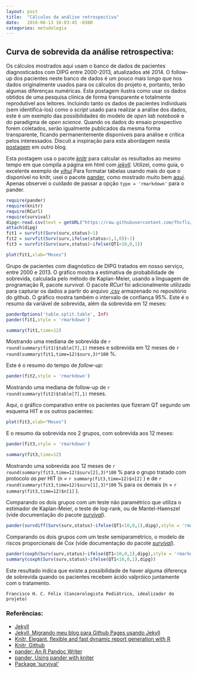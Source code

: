 ---
layout: post
title:  "Cálculos da análise retrospectiva"
date:   2016-06-13 16:03:45 -0300
categories: metodologia
---

## Curva de sobrevida da análise retrospectiva:

Os cálculos mostrados aqui usam o banco de dados de pacientes diagnosticados com DIPG entre 2000-2013, atualizados até 2014. O follow-up dos pacientes neste banco de dados é um pouco mais longo que nos dados originalmente usados para os cálculos do projeto e, portanto, terão algumas diferenças numéricas. Esta postagem ilustra como usar os dados obtidos de uma pesquisa clínica de forma transparente e totalmente reprodutível aos leitores. Incluindo tanto os dados de pacientes individuais (sem identificá-los) como o _script_ usado para realizar a análise dos dados, este é um exemplo das possibilidades do modelo de _open lab notebook_ e do paradigma de _open science_. Quando os dados do ensaio prospectivo forem coletados, serão igualmente publicados da mesma forma transparente, ficando permanentemente disponíveis para análise e crítica pelos interessados. Discuti a inspiração para esta abordagem nesta [postagem][jekyll-migrando] em outro blog.

Esta postagem usa o pacote [_knitr_][knitr] para calcular os resultados ao mesmo tempo em que compila a página em html com [_jekyll_][jekyll].
Utilizei, como guia, o excelente exemplo de [_yihui_][yihui] Para formatar tabelas usando mais do que o disponível no knitr, usei o pacote [pander][pander], como mostrado muito bem [aqui][pander-knitr]. Apenas observei o cuidado de passar a opção ```type = 'rmarkdown' ``` para o pander.

```{r warning=F, message=F}
require(pander)  
require(knitr)
require(RCurl)
require(survival)
dipg<-read.csv(text = getURL("https://raw.githubusercontent.com/fhcflx/valkyrie/gh-pages/assets/data/dipg.csv"))
attach(dipg)  
fit1 = survfit(Surv(surv,status)~1)  
fit2 = survfit(Surv(surv,ifelse(status<1,1,0))~1)  
fit3 = survfit(Surv(surv,status)~ifelse(QT1<10,0,1))  
```

```{r Sobrevida, fig.height=10, fig.width=12, fig.cap='Sobrevida de pacientes com DIPG'}
plot(fit1,xlab="Meses")
```

Grupo de pacientes com diagnóstico de DIPG tratados em nosso serviço, entre 2000 e 2013. O gráfico mostra a estimativa de probabilidade de sobrevida, calculada pelo método de Kaplan-Meier, usando a linguagem de programação R, pacote *survival*. O pacote *RCurl* foi adicionalmente utilizado para capturar os dados a partir do arquivo [.csv](/assets/stat/dipg.csv) armazenado no repositório do github. O gráfico mostra também o intervalo de confiança 95%.
Este é o resumo da variável de sobrevida, além da sobrevida em 12 meses:

```{r echo=F}
panderOptions('table.split.table', Inf)
pander(fit1,style = 'rmarkdown')
```

```{r echo=F}
summary(fit1,time=12)
```

Mostrando uma mediana de sobrevida de `r round(summary(fit1)$table[7],1)` meses e sobrevida em 12 meses de `r round(summary(fit1,time=12)$surv,3)*100` %.

Este é o resumo do tempo de _follow-up_:

```{r echo=F}
pander(fit2,style = 'rmarkdown')
```

Mostrando uma mediana de follow-up de `r round(summary(fit2)$table[7],1)` meses.

Aqui, o gráfico comparativo entre os pacientes que fizeram QT segundo um esquema HIT e os outros pacientes:

```{r Sobrevida2, fig.height=10, fig.width=12, fig.cap='Sobrevida de pacientes com DIPG, divididos por tratamento'}
plot(fit3,xlab="Meses")
```

E o resumo da sobrevida nos 2 grupos, com sobrevida aos 12 meses:
```{r echo=F}
pander(fit3,style = 'rmarkdown')
```
```{r echo=F}
summary(fit3,time=12)
```

Mostrando uma sobrevida aos 12 meses de `r round(summary(fit3,time=12)$surv[2],3)*100` % para o grupo tratado com protocolo _as per_ HIT (n = `r summary(fit3,time=12)$n[2]` ) e de `r round(summary(fit3,time=12)$surv[1],3)*100` % para os demais (n = `r summary(fit3,time=12)$n[1]` ).

Comparando os dois grupos com um teste não paramétrico que utiliza o estimador de Kaplan-Meier, o teste de log-rank, ou de Mantel-Haenszel (vide documentação do pacote [_survival_][survival]).

```{r echo=F}
pander(survdiff(Surv(surv,status)~ifelse(QT1<10,0,1),dipg),style = 'rmarkdown')
```

Comparando os dois grupos com um teste semiparamétrico, o modelo de riscos proporcionais de Cox (vide documentação do pacote [_survival_][survival]).

```{r echo=F}
pander(coxph(Surv(surv,status)~ifelse(QT1<10,0,1),dipg),style = 'rmarkdown')
summary(coxph(Surv(surv,status)~ifelse(QT1<10,0,1),dipg))
```

Este resultado indica que existe a possibilidade de haver alguma diferença de sobrevida quando os pacientes recebem ácido valpróico juntamente com o tratamento.

``` Francisco H. C. Félix (Cancerologista Pediátrico, idealizador do projeto)```

### Referências:

- [Jekyll][jekyll]
- [Jekyll, Migrando meu blog para Github Pages usando Jekyll][jekyll-migrando]
- [Knitr, Elegant, flexible and fast dynamic report generation with R][knitr]
- [Knitr, Github][yihui]
- [pander: An R Pandoc Writer][pander]
- [pander, Using pander with kniter][pander-knitr]
- [Package 'survival'][survival]

[jekyll]: https://jekyllrb.com
[jekyll-migrando]: http://fhcflx.github.io/pharmakon/jekyll/update/2016/05/01/Migrando-meu-blog-para-Github-Pages-usando-Jekyll.html
[knitr]: http://yihui.name/knitr/)
[yihui]: https://github.com/yihui/knitr
[pander]: http://rapporter.github.io/pander/
[pander-knitr]: http://rapporter.github.io/pander/knitr.html
[survival]: https://cran.r-project.org/web/packages/survival/survival.pdf
